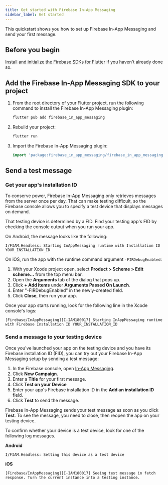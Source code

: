 ```yaml
---
title: Get started with Firebase In-App Messaging
sidebar_label: Get started
---
```


This quickstart shows you how to set up Firebase In-App Messaging and send your first message.

## Before you begin

[Install and initialize the Firebase SDKs for Flutter](../overview) if you
haven't already done so.

## Add the Firebase In-App Messaging SDK to your project

1.  From the root directory of your Flutter project, run the following
    command to install the Firebase In-App Messaging plugin:

    ```bash
    flutter pub add firebase_in_app_messaging
    ```

1.  Rebuild your project:

    ```bash
    flutter run
    ```

1.  Import the Firebase In-App Messaging plugin:

    ```dart
    import 'package:firebase_in_app_messaging/firebase_in_app_messaging.dart';
    ```

## Send a test message

### Get your app's installation ID

To conserve power, Firebase In-App Messaging only retrieves messages from the
server once per day. That can make testing difficult, so the
Firebase console allows you to specify a test device that displays messages
on demand.

That testing device is determined by a FID.
Find your testing app's FID by checking the console
output when you run your app.

On Android, the message looks like the following:

```
I/FIAM.Headless: Starting InAppMessaging runtime with Installation ID YOUR_INSTALLATION_ID
```

On iOS, run the app with the runtime command argument `-FIRDebugEnabled`:

1.  With your Xcode project open, select **Product > Scheme > Edit scheme...** from
    the top menu bar.
1.  Open the **Arguments** tab of the dialog that pops up.
1.  Click **+ Add items** under **Arguments Passed On Launch**.
1.  Enter "-FIRDebugEnabled" in the newly-created field.
1.  Click **Close**, then run your app.

Once your app starts running, look for the following line in the Xcode console's logs:

```
[Firebase/InAppMessaging][I-IAM180017] Starting InAppMessaging runtime with Firebase Installation ID YOUR_INSTALLATION_ID
```


### Send a message to your testing device

Once you've launched your app on the testing device and you have its
Firebase installation ID (FID), you can try out your Firebase In-App Messaging
setup by sending a test message:

1.  In the Firebase console, open [In-App Messaging](https://console.firebase.google.com/project/_/inappmessaging/).
1.  Click **New Campaign**.
1.  Enter a **Title** for your first message.
1.  Click **Test on your Device**
1.  Enter your app's Firebase installation ID in the
    **Add an installation ID** field.
1.  Click **Test** to send the message.

Firebase In-App Messaging sends your test message as soon as you click **Test**. To see the
message, you need to close, then reopen the app on your testing device.

To confirm whether your device is a test device, look for one of the following
log messages.

**Android**

```
I/FIAM.Headless: Setting this device as a test device
```

**iOS**

```
[Firebase/InAppMessaging][I-IAM180017] Seeing test message in fetch response. Turn the current instance into a testing instance.
```

